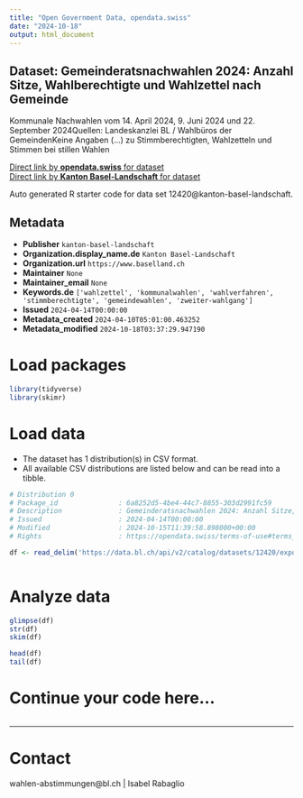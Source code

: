 ```yaml
---
title: "Open Government Data, opendata.swiss"
date: "2024-10-18"
output: html_document
---
```


## Dataset: Gemeinderatsnachwahlen 2024: Anzahl Sitze, Wahlberechtigte und Wahlzettel nach Gemeinde

Kommunale Nachwahlen vom 14. April 2024, 9. Juni 2024 und 22. September 2024Quellen: Landeskanzlei BL / Wahlbüros der GemeindenKeine Angaben (...) zu Stimmberechtigten, Wahlzetteln und Stimmen bei stillen Wahlen

[Direct link by **opendata.swiss** for dataset](https://opendata.swiss/de/dataset/gemeinderatsnachwahlen-2024-anzahl-sitze-wahlberechtigte-und-wahlzettel-nach-gemeinde)<br>
[Direct link by **Kanton Basel-Landschaft** for dataset](https://data.bl.ch/explore/dataset/12420/)

Auto generated R starter code for data set 12420@kanton-basel-landschaft.

## Metadata

- **Publisher** `kanton-basel-landschaft`
- **Organization.display_name.de** `Kanton Basel-Landschaft`
- **Organization.url** `https://www.baselland.ch`
- **Maintainer** `None`
- **Maintainer_email** `None`
- **Keywords.de** `['wahlzettel', 'kommunalwahlen', 'wahlverfahren', 'stimmberechtigte', 'gemeindewahlen', 'zweiter-wahlgang']`
- **Issued** `2024-04-14T00:00:00`
- **Metadata_created** `2024-04-10T05:01:00.463252`
- **Metadata_modified** `2024-10-18T03:37:29.947190`


# Load packages

```r

library(tidyverse)
library(skimr)

```

# Load data

-   The dataset has 1 distribution(s) in CSV format.
-   All available CSV distributions are listed below and can be read into a tibble.

```r

# Distribution 0
# Package_id               : 6a8252d5-4be4-44c7-8855-303d2991fc59
# Description              : Gemeinderatsnachwahlen 2024: Anzahl Sitze, Wahlberechtigte und Wahlzettel nach Gemeinde (csv)
# Issued                   : 2024-04-14T00:00:00
# Modified                 : 2024-10-15T11:39:58.898000+00:00
# Rights                   : https://opendata.swiss/terms-of-use#terms_by

df <- read_delim('https://data.bl.ch/api/v2/catalog/datasets/12420/exports/csv?use_labels=true')



```

# Analyze data

```r

glimpse(df)
str(df)
skim(df)

head(df)
tail(df)

```

# Continue your code here...

```r

```

------------------------------------------------------------------------

# Contact

wahlen-abstimmungen@bl.ch | Isabel Rabaglio
